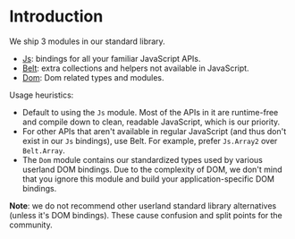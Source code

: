 # Introduction

We ship 3 modules in our standard library.

- [Js](api/js): bindings for all your familiar JavaScript APIs.
- [Belt](api/belt): extra collections and helpers not available in JavaScript.
- [Dom](api/dom): Dom related types and modules.

Usage heuristics:

- Default to using the `Js` module. Most of the APIs in it are runtime-free and compile down to clean, readable JavaScript, which is our priority.
- For other APIs that aren't available in regular JavaScript (and thus don't exist in our `Js` bindings), use Belt. For example, prefer `Js.Array2` over `Belt.Array`.
- The `Dom` module contains our standardized types used by various userland DOM bindings. Due to the complexity of DOM, we don't mind that you ignore this module and build your application-specific DOM bindings.

**Note**: we do not recommend other userland standard library alternatives (unless it's DOM bindings). These cause confusion and split points for the community.
